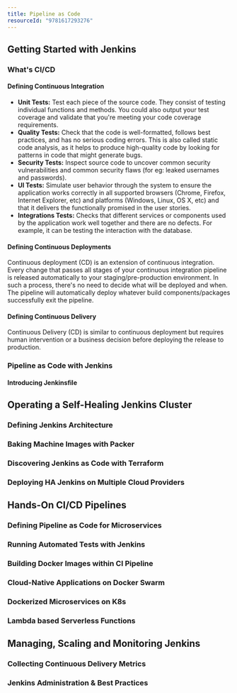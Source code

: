 ```yaml
---
title: Pipeline as Code
resourceId: "9781617293276"
---
```


## Getting Started with Jenkins

### What's CI/CD

#### Defining Continuous Integration

- **Unit Tests:** Test each piece of the source code. They consist of testing
  individual functions and methods. You could also output your test coverage and
  validate that you're meeting your code coverage requirements.
- **Quality Tests:** Check that the code is well-formatted, follows best
  practices, and has no serious coding errors. This is also called static code
  analysis, as it helps to produce high-quality code by looking for patterns in
  code that might generate bugs.
- **Security Tests:** Inspect source code to uncover common security
  vulnerabilities and common security flaws (for eg: leaked usernames and
  passwords).
- **UI Tests:** Simulate user behavior through the system to ensure the
  application works correctly in all supported browsers (Chrome, Firefox,
  Internet Explorer, etc) and platforms (Windows, Linux, OS X, etc) and that it
  delivers the functionally promised in the user stories.
- **Integrations Tests:** Checks that different services or components used by
  the application work well together and there are no defects. For example, it
  can be testing the interaction with the database.

#### Defining Continuous Deployments

Continuous deployment (CD) is an extension of continuous integration. Every
change that passes all stages of your continuous integration pipeline is
released automatically to your staging/pre-production environment. In such a
process, there's no need to decide what will be deployed and when. The pipeline
will automatically deploy whatever build components/packages successfully exit
the pipeline.

#### Defining Continuous Delivery

Continuous Delivery (CD) is similar to continuous deployment but requires human
intervention or a business decision before deploying the release to production.

### Pipeline as Code with Jenkins

#### Introducing Jenkinsfile

## Operating a Self-Healing Jenkins Cluster

### Defining Jenkins Architecture

### Baking Machine Images with Packer

### Discovering Jenkins as Code with Terraform

### Deploying HA Jenkins on Multiple Cloud Providers

## Hands-On CI/CD Pipelines

### Defining Pipeline as Code for Microservices

### Running Automated Tests with Jenkins

### Building Docker Images within CI Pipeline

### Cloud-Native Applications on Docker Swarm

### Dockerized Microservices on K8s

### Lambda based Serverless Functions

## Managing, Scaling and Monitoring Jenkins

### Collecting Continuous Delivery Metrics

### Jenkins Administration & Best Practices

